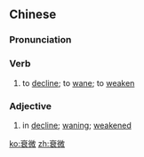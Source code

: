 ==Chinese==
{{zh-forms}}

===Pronunciation===
{{zh-pron
|m=shuāi微
|c=seoi1 mei4
|h=pfs=sôi-mì
|mn=soe-bî
|cat=v,a
}}

===Verb===
{{zh-verb}}

# {{lb|zh|literary}} to [[decline]]; to [[wane]]; to [[weaken]]

===Adjective===
{{zh-adj}}

# {{lb|zh|literary}} in [[decline]]; [[waning]]; [[weakened]]

[[ko:衰微]]
[[zh:衰微]]